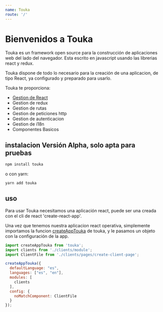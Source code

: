 ```yaml
---
name: Touka
route: '/'
---
```


# Bienvenidos a Touka

Touka es un framework open source para la construcción de aplicaciones web del lado del navegador. Esta escrito en javascript usando las librerias react y redux.

Touka dispone de todo lo necesario para la creación de una aplicacion, de tipo React, ya configurado y preparado para usarlo.

Touka te proporciona:

- [Gestion de React](/gestion-react)
- Gestion de redux
- Gestion de rutas
- Gestion de peticiones http
- Gestion de autenticacion
- Gestion de i18n
- Componentes Basicos

## instalacion **Versión Alpha, solo apta para pruebas**

```bash
npm install touka
```
o con yarn:

```bash
yarn add touka
```

## uso
Para usar Touka necesitamos una aplicación react, puede ser una creada con el cli de react 'create-react-app'.

Una vez que tenemos nuestra aplicacion react operativa, simplemente importamos la funcion [createAppTouka](docs/renderApplication.md) de touka, y le pasamos un objeto con la configuración de la app.

```js
import createAppTouka from 'touka';
import clients from './clients/module';
import ClientFile from './clients/pages/create-client-page';

createAppTouka({
  defaultLanguage: "es",
  languages: ["es", "en"],
  modules: [
    clients
  ],
  config: {
    noMatchComponent: ClientFile
  }
});
```